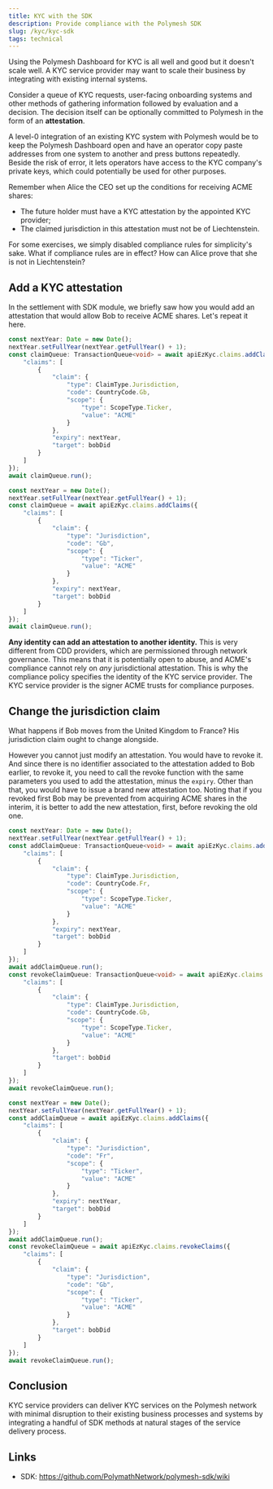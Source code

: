 ```yaml
---
title: KYC with the SDK
description: Provide compliance with the Polymesh SDK
slug: /kyc/kyc-sdk
tags: technical
---
```



Using the Polymesh Dashboard for KYC is all well and good but it doesn't scale well. A KYC service provider may want to scale their business by integrating with existing internal systems.

Consider a queue of KYC requests, user-facing onboarding systems and other methods of gathering information followed by evaluation and a decision. The decision itself can be optionally committed to Polymesh in the form of an **attestation**.

A level-0 integration of an existing KYC system with Polymesh would be to keep the Polymesh Dashboard open and have an operator copy paste addresses from one system to another and press buttons repeatedly. Beside the risk of error, it lets operators have access to the KYC company's private keys, which could potentially be used for other purposes.

Remember when Alice the CEO set up the conditions for receiving ACME shares:

* The future holder must have a KYC attestation by the appointed KYC provider;
* The claimed jurisdiction in this attestation must not be of Liechtenstein.

For some exercises, we simply disabled compliance rules for simplicity's sake. What if compliance rules are in effect? How can Alice prove that she is not in Liechtenstein?

## Add a KYC attestation

In the settlement with SDK module, we briefly saw how you would add an attestation that would allow Bob to receive ACME shares. Let's repeat it here.

<MultiCodeBlock>

```typescript
const nextYear: Date = new Date();
nextYear.setFullYear(nextYear.getFullYear() + 1);
const claimQueue: TransactionQueue<void> = await apiEzKyc.claims.addClaims({
    "claims": [
        {
            "claim": {
                "type": ClaimType.Jurisdiction,
                "code": CountryCode.Gb,
                "scope": {
                    "type": ScopeType.Ticker,
                    "value": "ACME"
                }
            },
            "expiry": nextYear,
            "target": bobDid
        }
    ]
});
await claimQueue.run();
```

```javascript
const nextYear = new Date();
nextYear.setFullYear(nextYear.getFullYear() + 1);
const claimQueue = await apiEzKyc.claims.addClaims({
    "claims": [
        {
            "claim": {
                "type": "Jurisdiction",
                "code": "Gb",
                "scope": {
                    "type": "Ticker",
                    "value": "ACME"
                }
            },
            "expiry": nextYear,
            "target": bobDid
        }
    ]
});
await claimQueue.run();
```

</MultiCodeBlock>

**Any identity can add an attestation to another identity.** This is very different from CDD providers, which are permissioned through network governance. This means that it is potentially open to abuse, and ACME's compliance cannot rely on _any_ jurisdictional attestation. This is why the compliance policy specifies the identity of the KYC service provider. The KYC service provider is the signer ACME trusts for compliance purposes.

## Change the jurisdiction claim

What happens if Bob moves from the United Kingdom to France? His jurisdiction claim ought to change alongside.

However you cannot just modify an attestation. You would have to revoke it. And since there is no identifier associated to the attestation added to Bob earlier, to revoke it, you need to call the revoke function with the same parameters you used to add the attestation, minus the `expiry`. Other than that, you would have to issue a brand new attestation too. Noting that if you revoked first Bob may be prevented from acquiring ACME shares in the interim, it is better to add the new attestation, first, before revoking the old one.

<MultiCodeBlock>

```typescript
const nextYear: Date = new Date();
nextYear.setFullYear(nextYear.getFullYear() + 1);
const addClaimQueue: TransactionQueue<void> = await apiEzKyc.claims.addClaims({
    "claims": [
        {
            "claim": {
                "type": ClaimType.Jurisdiction,
                "code": CountryCode.Fr,
                "scope": {
                    "type": ScopeType.Ticker,
                    "value": "ACME"
                }
            },
            "expiry": nextYear,
            "target": bobDid
        }
    ]
});
await addClaimQueue.run();
const revokeClaimQueue: TransactionQueue<void> = await apiEzKyc.claims.revokeClaims({
    "claims": [
        {
            "claim": {
                "type": ClaimType.Jurisdiction,
                "code": CountryCode.Gb,
                "scope": {
                    "type": ScopeType.Ticker,
                    "value": "ACME"
                }
            },
            "target": bobDid
        }
    ]
});
await revokeClaimQueue.run();
```

```javascript
const nextYear = new Date();
nextYear.setFullYear(nextYear.getFullYear() + 1);
const addClaimQueue = await apiEzKyc.claims.addClaims({
    "claims": [
        {
            "claim": {
                "type": "Jurisdiction",
                "code": "Fr",
                "scope": {
                    "type": "Ticker",
                    "value": "ACME"
                }
            },
            "expiry": nextYear,
            "target": bobDid
        }
    ]
});
await addClaimQueue.run();
const revokeClaimQueue = await apiEzKyc.claims.revokeClaims({
    "claims": [
        {
            "claim": {
                "type": "Jurisdiction",
                "code": "Gb",
                "scope": {
                    "type": "Ticker",
                    "value": "ACME"
                }
            },
            "target": bobDid
        }
    ]
});
await revokeClaimQueue.run();
```

</MultiCodeBlock>

## Conclusion

KYC service providers can deliver KYC services on the Polymesh network with minimal disruption to their existing business processes and systems by integrating a handful of SDK methods at natural stages of the service delivery process.

## Links

- SDK: https://github.com/PolymathNetwork/polymesh-sdk/wiki
